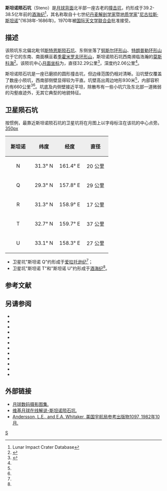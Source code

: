 {{lunar crater data|
 image=Normal steno-clem1.jpg|240px|
 caption=[[克莱门汀号|克莱门汀号]]拍摄的图像|
 latitude=32.61|
 N_or_S=N|
 longitude=161.78|
 E_or_W=E|
 diameter=32.29公里|
 depth=2.06公里|
 colong=199|
 eponym=[[尼古拉斯·斯坦诺|尼古拉斯·斯坦诺]]}}
'''斯坦诺陨石坑'''（Steno）是[[月球背面|月球背面]]北半部一座古老的[[撞击坑|撞击坑]]，约形成于39.2-38.5亿年前的[[酒海纪|酒海纪]]<ref name=LICD>Lunar Impact Crater Database</ref>，其名称取自十七世纪[[丹麦|丹麦]][[解剖学|解剖学家]]暨[[地质学|地质学家]]"[[尼古拉斯·斯坦诺|尼古拉斯·斯坦诺]]"(1638年-1686年)，1970年被[[国际天文学联合会|国际天文学联合会]]批准接受。

==描述==  
该陨坑东北偏北毗邻[[斯特恩斯陨石坑|斯特恩斯陨石坑]]、东侧坐落了[[努斯尔环形山|努斯尔环形山]]、[[特朗普勒环形山|特朗普勒环形山]]位于它的东南、南面横亘着[[季霍米罗夫环形山|季霍米罗夫环形山]]，斯坦诺陨石坑西南濒临浩瀚的[[莫斯科海_(月球)|莫斯科海]]<ref>{{Cite web |url=http://planetarynames.wr.usgs.gov/images/Lunar/lac_32_lo.pdf |title=Crater Steno on the map LAC-32. |access-date=2016-12-24 |archive-date=2013-02-20 |archive-url=https://web.archive.org/web/20130220163303/http://planetarynames.wr.usgs.gov/images/Lunar/lac_32_lo.pdf |dead-url=no }}</ref>。该陨坑中心[[月面坐标|月面坐标]]为{{Coord|32.61|N|161.78|E|globe:Moon|nogoogle=1|noosm=1}}，直径32.29公里<ref name="IAU">{{Cite web |url=http://planetarynames.wr.usgs.gov/Feature/5696 |title=Directory of the International Astronomical Union |access-date=2016-12-24 |archive-date=2019-02-19 |archive-url=https://web.archive.org/web/20190219020101/https://planetarynames.wr.usgs.gov/Feature/5696 |dead-url=no }}</ref>，深度约2.06公里<ref name="LICD"/>。

斯坦诺陨石坑是一座已磨损的圆形撞击坑，但边缘范围仍相对清晰。沿坑壁仅覆盖了数座小陨坑，西南部侧壁显得较为平直。坑壁高出周边地形930米<ref name="LICD"/>，内部容积约有660公里<sup>3</sup><ref name="LICD"/>。坑底及内侧壁接近平坦，除散布有一些小坑穴及东北部一道微弱的沟壑痕迹外，无其它典型的地貌特征。

==卫星陨石坑==
按惯例，最靠近斯坦诺陨石坑的卫星坑将在月图上以字母标注在该坑的中心点旁。
[[image:Steno_sattelite_craters_map.jpg|350px]]

{| class="wikitable"
!width="25%" style="background:#eeeeee;" |斯坦诺 
!width="25%" style="background:#eeeeee;" |纬度
!width="25%" style="background:#eeeeee;" |经度 
!width="25%" style="background:#eeeeee;" |直径
|-
|align="center"|N
|align="center"|31.3° N
|align="center"|161.4° E
|align="center"|20 公里
|-
|align="center"|Q
|align="center"|29.3° N
|align="center"|157.8° E
|align="center"|29 公里
|-
|align="center"|R
|align="center"|31.3° N
|align="center"|158.9° E
|align="center"|17 公里
|-
|align="center"|T
|align="center"|32.7° N
|align="center"|159.7° E
|align="center"|37 公里
|-
|align="center"|U
|align="center"|33.1° N
|align="center"|158.3° E
|align="center"|27 公里
|}{{clear}}
* 卫星坑"斯坦诺 Q"约形成于[[爱拉托逊纪|爱拉托逊纪]]<ref name="LICD"/>；
* 卫星坑"斯坦诺 T"和"斯坦诺 U"约形成于[[酒海纪|酒海纪]]<ref name="LICD"/>。

==参考文献==
{{Reflist}}

==另请参阅==
{{refbegin}}
* {{cite book
  | last1 = Andersson
  | first1 = L. E.
  | last2 = Whitaker
  | first2 = E. A.
  | authorlink2 = Ewen Whitaker
  | date = 1982
  | title = [[NASA|NASA]] Catalogue of Lunar Nomenclature
  | publisher = NASA RP-1097
  | ref = harv
  }}
* {{cite web
  | last = Blue
  | first = Jennifer
  | date = July 25, 2007
  | title = Gazetteer of Planetary Nomenclature
  | publisher = [[United_States_Geological_Survey|USGS]]
  | url = http://planetarynames.wr.usgs.gov/
  | accessdate = 2007-08-05
  | ref = harv
  | archive-date = 2012-04-08
  | archive-url = https://www.webcitation.org/66mXDr4G9?url=http://planetarynames.wr.usgs.gov/
  | dead-url = no
  }}
* {{cite book
  | last1 = Bussey
  | first1 = B.
  | authorlink1 = Ben Bussey
  | last2 = Spudis
  | first2 = P.
  | authorlink2 = Paul Spudis
  | date = 2004
  | title = The Clementine Atlas of the Moon
  | publisher = Cambridge University Press
  | location = New York
  | isbn = 978-0-521-81528-4
  | ref = harv
  }}
* {{cite book
  | last1 = Cocks
  | first1 = Elijah E.
  | last2 = Cocks
  | first2 = Josiah C.
  | date = 1995
  | title = Who's Who on the Moon: A Biographical Dictionary of Lunar Nomenclature
  | url = https://archive.org/details/isbn_9780936389271
  | publisher = Tudor Publishers
  | isbn = 978-0-936389-27-1
  | ref = harv
  }}
* {{cite web
  | last = McDowell
  | first = Jonathan
  | date = July 15, 2007
  | url = http://host.planet4589.org/astro/lunar/
  | title = Lunar Nomenclature
  | publisher = Jonathan's Space Report
  | accessdate = 2007-10-24
  | ref = harv
  | archive-date = 2012-05-26
  | archive-url = https://www.webcitation.org/67wcYNfK3?url=http://host.planet4589.org/astro/lunar/
  | dead-url = no
  }}
* {{cite journal| last1 = Menzel| first1 = D. H.| last2 = Minnaert| first2 = M.| last3 = Levin| first3 = B.| last4 = Dollfus| first4 = A.| last5 = Bell| first5 = B.| title = Report on Lunar Nomenclature by the Working Group of Commission 17 of the IAU| doi = 10.1007/BF00171763| journal = Space Science Reviews| volume = 12| issue = 2| pages = 136–186| date = 1971| bibcode = 1971SSRv...12..136M| ref = harv}}
* {{cite book
  | first = Patrick
  | last = Moore
  | authorlink = Patrick Moore
  | date = 2001
  | title = On the Moon
  | url = https://archive.org/details/patrickmooreonmo00patr
  | publisher = Sterling Publishing Co.
  | isbn = 978-0-304-35469-6
  | ref = harv
  }}
* {{cite book
  | first = Fred W.
  | last = Price
  | date = 1988
  | title = The Moon Observer's Handbook
  | publisher = Cambridge University Press
  | isbn = 978-0-521-33500-3
  | ref = harv
  }}
* {{cite book
  | last = Rükl
  | first = Antonín
  | authorlink = Antonín Rükl
  | date = 1990
  | title = Atlas of the Moon
  | publisher = Kalmbach Books
  | isbn = 978-0-913135-17-4
  | ref = harv
  }}
* {{cite book
  | last = Webb
  | first = Rev. T. W.
  | authorlink = Thomas William Webb
  | date = 1962
  | title = Celestial Objects for Common Telescopes
  | url = https://archive.org/details/celestialobjects00webb
  | edition = 6th revised
  | publisher = Dover
  | isbn = 978-0-486-20917-3
  | ref = harv
  }}
* {{cite book
  | first = Ewen A.
  | last = Whitaker
  | authorlink = Ewen Whitaker
  | date = 1999
  | title = Mapping and Naming the Moon
  | publisher = Cambridge University Press
  | isbn = 978-0-521-62248-6
  | ref = harv
  }}
* {{cite book
  | first = Peter T.
  | last = Wlasuk
  | date = 2000
  | title = Observing the Moon
  | publisher = Springer
  | isbn = 978-1-85233-193-1
  | ref = harv
 }}
{{refend}}

==外部链接==
*[http://www.lpi.usra.edu/resources/lunar_orbiter/bin/srch_nam.shtml?Steno%7C0 月球数码摄影图集.] {{Wayback|url=http://www.lpi.usra.edu/resources/lunar_orbiter/bin/srch_nam.shtml?Steno%7C0 |date=20201127015849 }}
*[http://the-moon.wikispaces.com/Steno 维基月球在线解说-斯坦诺陨石坑.] {{Wayback|url=http://the-moon.wikispaces.com/Steno |date=20180531121806 }}
* [http://planet4589.org/astro/lunar/RP-1097.pdf Andersson, L.E., and E.A. Whitaker, 美国宇航局参考出版物1097, 1982年10月.] {{Wayback|url=http://planet4589.org/astro/lunar/RP-1097.pdf |date=20141006125838 }}

[[Category:月球环形山|S]]
{{月球環形山 (R-S)}}